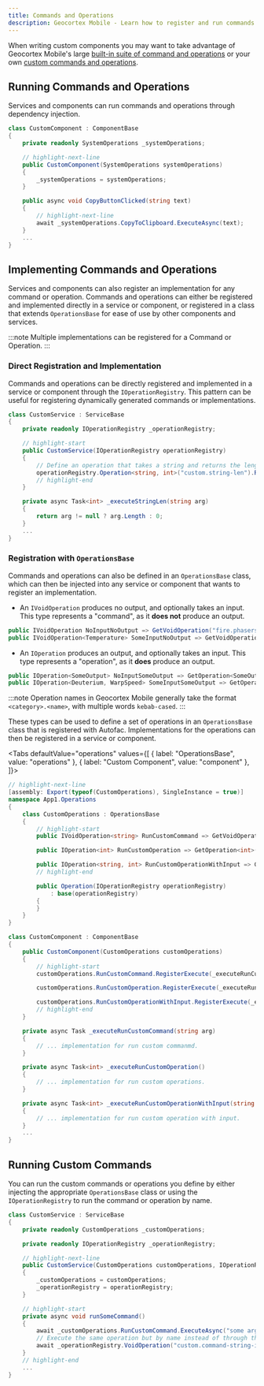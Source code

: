 ```yaml
---
title: Commands and Operations
description: Geocortex Mobile - Learn how to register and run commands and operations in custom services and components
---
```



When writing custom components you may want to take advantage of Geocortex Mobile's large [built-in suite of command and operations](api-commands-operations-events.mdx) or your own [custom commands and operations](tutorial-implement-command-operation.mdx).

## Running Commands and Operations

Services and components can run commands and operations through dependency injection.

```cs
class CustomComponent : ComponentBase
{
    private readonly SystemOperations _systemOperations;

    // highlight-next-line
    public CustomComponent(SystemOperations systemOperations)
    {
        _systemOperations = systemOperations;
    }

    public async void CopyButtonClicked(string text)
    {
        // highlight-next-line
        await _systemOperations.CopyToClipboard.ExecuteAsync(text);
    }
    ...
}
```

## Implementing Commands and Operations

Services and components can also register an implementation for any command or operation. Commands and operations can either be registered and implemented directly in a service or component, or registered in a class that extends `OperationsBase` for ease of use by other components and services.

:::note
Multiple implementations can be registered for a Command or Operation.
:::

### Direct Registration and Implementation

Commands and operations can be directly registered and implemented in a service or component through the `IOperationRegistry`.
This pattern can be useful for registering dynamically generated commands or implementations.

<CleanupHandlesSnippet />

```cs
class CustomService : ServiceBase
{
    private readonly IOperationRegistry _operationRegistry;

    // highlight-start
    public CustomService(IOperationRegistry operationRegistry)
    {
        // Define an operation that takes a string and returns the length of it.
        operationRegistry.Operation<string, int>("custom.string-len").RegisterExecute(_executeStringLen, this);
        // highlight-end
    }

    private async Task<int> _executeStringLen(string arg)
    {
        return arg != null ? arg.Length : 0;
    }
    ...
}
```

### Registration with `OperationsBase`

Commands and operations can also be defined in an `OperationsBase` class, which can then be injected into any service or component that wants to register an implementation.

-   An `IVoidOperation` produces no output, and optionally takes an input. This type represents a "command", as it **does not** produce an output.

```cs
public IVoidOperation NoInputNoOutput => GetVoidOperation("fire.phasers");
public IVoidOperation<Temperature> SomeInputNoOutput => GetVoidOperation<Temperature>("tea.earl-grey");
```

-   An `IOperation` produces an output, and optionally takes an input. This type represents a "operation", as it **does** produce an output.

```cs
public IOperation<SomeOutput> NoInputSomeOutput => GetOperation<SomeOutput>("custom.operation");
public IOperation<Deuterium, WarpSpeed> SomeInputSomeOutput => GetOperation<Deuterium, WarpSpeed>("warp-drive.engage");
```

:::note
Operation names in Geocortex Mobile generally take the format `<category>.<name>`, with multiple words `kebab-cased`.
:::

These types can be used to define a set of operations in an `OperationsBase` class that is registered with Autofac. Implementations for the operations can then be registered in a service or component.

<Tabs
  defaultValue="operations"
  values={[
    { label: "OperationsBase", value: "operations" },
    { label: "Custom Component", value: "component" },
  ]}>
<TabItem value="operations">

```cs
// highlight-next-line
[assembly: Export(typeof(CustomOperations), SingleInstance = true)]
namespace App1.Operations
{
    class CustomOperations : OperationsBase
    {
        // highlight-start
        public IVoidOperation<string> RunCustomCommand => GetVoidOperation<string>("custom.command-string-input");

        public IOperation<int> RunCustomOperation => GetOperation<int>("custom.operation-int-output");

        public IOperation<string, int> RunCustomOperationWithInput => GetOperation<string, int>("custom.operation-string-input-int-output");
        // highlight-end

        public Operation(IOperationRegistry operationRegistry)
            : base(operationRegistry)
        {
        }
    }
}
```

</TabItem>
<TabItem value="component">

```cs
class CustomComponent : ComponentBase
{
    public CustomComponent(CustomOperations customOperations)
    {
        // highlight-start
        customOperations.RunCustomCommand.RegisterExecute(_executeRunCustomCommand, this);

        customOperations.RunCustomOperation.RegisterExecute(_executeRunCustomOperation, this);

        customOperations.RunCustomOperationWithInput.RegisterExecute(_executeRunCustomOperationWithInput, this);
        // highlight-end
    }

    private async Task _executeRunCustomCommand(string arg)
    {
        // ... implementation for run custom commanmd.
    }

    private async Task<int> _executeRunCustomOperation()
    {
        // ... implementation for run custom operations.
    }

    private async Task<int> _executeRunCustomOperationWithInput(string arg)
    {
        // ... implementation for run custom operation with input.
    }
    ...
}
```

</TabItem>
</Tabs>

## Running Custom Commands

You can run the custom commands or operations you define by either injecting the appropriate `OperationsBase` class or using the `IOperationRegistry` to run the command or operation by name.

```cs
class CustomService : ServiceBase
{
    private readonly CustomOperations _customOperations;

    private readonly IOperationRegistry _operationRegistry;

    // highlight-next-line
    public CustomService(CustomOperations customOperations, IOperationRegistry operationRegistry)
    {
        _customOperations = customOperations;
        _operationRegistry = operationRegistry;
    }

    // highlight-start
    private async void runSomeCommand()
    {
        await _customOperations.RunCustomCommand.ExecuteAsync("some arg");
        // Execute the same operation but by name instead of through the `OperationsBase` container.
        await _operationRegistry.VoidOperation("custom.command-string-input").ExecuteAsync("Some arg");
    }
    // highlight-end
    ...
}
```
